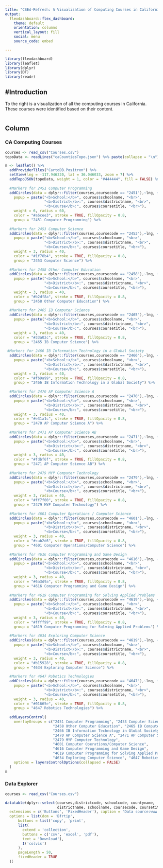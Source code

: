 ```yaml
---
title: "CSEd-Refresh: A Visualization of Computing Courses in California"
output: 
  flexdashboard::flex_dashboard:
    theme: default
    orientation: columns
    vertical_layout: fill
    social: menu
    source_code: embed

---
```


```r
library(flexdashboard)
library(leaflet)
library(dplyr)
library(DT)
library(readr)
```

#Introduction {.sidebar}
-----------------------------------------------------------------------

To the right is a visualization of all the computing courses in California. These courses were identified based on their content. 

```r

```


Column {data-width=650 .tabset .tabset-fade}
-----------------------------------------------------------------------

### CA Computing Courses

```r
courses <- read_csv("Courses.csv")
topoData <- readLines("caCountiesTopo.json") %>% paste(collapse = "\n")

m <- leaflet() %>%
  addProviderTiles("CartoDB.Positron") %>%
  setView(lng = -117.946320, lat = 36.046033, zoom = 7) %>%
  addTopoJSON(topoData, weight = 1, color = "#444444", fill = FALSE) %>%
  
  #Markers for 2451 Computer Programming
  addCircles(data = dplyr::filter(courses,coursecode == "2451"),~lng, ~lat, 
    popup = paste("<b>School:</b>", courses$schoolname, "<br>", 
                  "<b>District</b>:", courses$districtname, "<br>",
                  "<b>Course</b>:", courses$coursetitle, "<br>"), 
    weight = 6, radius = 60,
    color = "#a6cee3", stroke = TRUE, fillOpacity = 0.8,
    group = "2451 Computer Programming") %>%
  
  #Markers for 2453 Computer Science
  addCircles(data = dplyr::filter(courses,coursecode == "2453"),~lng, ~lat, 
    popup = paste("<b>School:</b>", courses$schoolname, "<br>", 
                  "<b>District</b>:", courses$districtname, "<br>",
                  "<b>Course</b>:", courses$coursetitle, "<br>"), 
    weight = 3, radius = 40,
    color = "#1f78b4", stroke = TRUE, fillOpacity = 0.8,
    group = "2453 Computer Science") %>%
  
  #Markers for 2458 Other Computer Education
  addCircles(data = dplyr::filter(courses,coursecode == "2458"),~lng, ~lat, 
    popup = paste("<b>School:</b>", courses$schoolname, "<br>", 
                  "<b>District</b>:", courses$districtname, "<br>",
                  "<b>Course</b>:", courses$coursetitle, "<br>"), 
    weight = 3, radius = 40,
    color = "#b2df8a", stroke = TRUE, fillOpacity = 0.8,
    group = "2458 Other Computer Education") %>%
  
  #Markers for 2465 IB Computer Science
  addCircles(data = dplyr::filter(courses,coursecode == "2465"),~lng, ~lat, 
    popup = paste("<b>School:</b>", courses$schoolname, "<br>", 
                  "<b>District</b>:", courses$districtname, "<br>",
                  "<b>Course</b>:", courses$coursetitle, "<br>"), 
    weight = 3, radius = 40,
    color = "#33a02c", stroke = TRUE, fillOpacity = 0.8,
    group = "2465 IB Computer Science") %>%
  
 #Markers for 2466 IB Information Technology in a Global Society
  addCircles(data = dplyr::filter(courses,coursecode == "2466"),~lng, ~lat, 
    popup = paste("<b>School:</b>", courses$schoolname, "<br>", 
                  "<b>District</b>:", courses$districtname, "<br>",
                  "<b>Course</b>:", courses$coursetitle, "<br>"), 
    weight = 3, radius = 40,
    color = "#fb9a99", stroke = TRUE, fillOpacity = 0.8,
    group = "2466 IB Information Technology in a Global Society") %>%
  
  #Markers for 2470 AP Computer Science A
  addCircles(data = dplyr::filter(courses,coursecode == "2470"),~lng, ~lat, 
    popup = paste("<b>School:</b>", courses$schoolname, "<br>", 
                  "<b>District</b>:", courses$districtname, "<br>",
                  "<b>Course</b>:", courses$coursetitle, "<br>"), 
    weight = 3, radius = 40,
    color = "#e31a1c", stroke = TRUE, fillOpacity = 0.8,
    group = "2470 AP Computer Science A") %>%
  
  #Markers for 2471 AP Computer Science AB
  addCircles(data = dplyr::filter(courses,coursecode == "2471"),~lng, ~lat, 
    popup = paste("<b>School:</b>", courses$schoolname, "<br>", 
                  "<b>District</b>:", courses$districtname, "<br>",
                  "<b>Course</b>:", courses$coursetitle, "<br>"), 
    weight = 3, radius = 40,
    color = "#fdbf6f", stroke = TRUE, fillOpacity = 0.8,
    group = "2471 AP Computer Science AB") %>%
  
  #Markers for 2479 MYP Computer Technology
  addCircles(data = dplyr::filter(courses,coursecode == "2479"),~lng, ~lat, 
    popup = paste("<b>School:</b>", courses$schoolname, "<br>", 
                  "<b>District</b>:", courses$districtname, "<br>",
                  "<b>Course</b>:", courses$coursetitle, "<br>"), 
    weight = 3, radius = 40,
    color = "#ff7f00", stroke = TRUE, fillOpacity = 0.8,
    group = "2479 MYP Computer Technology") %>%
  
  #Markers for 4601 Computer Operations / Computer Science
  addCircles(data = dplyr::filter(courses,coursecode == "4601"),~lng, ~lat, 
    popup = paste("<b>School:</b>", courses$schoolname, "<br>", 
                  "<b>District</b>:", courses$districtname, "<br>",
                  "<b>Course</b>:", courses$coursetitle, "<br>"), 
    weight = 3, radius = 40,
    color = "#cab2d6", stroke = TRUE, fillOpacity = 0.8,
    group = "4601 Computer Operations/Computer Science") %>%
  
  #Markers for 4616 Computer Programming and Game Design
  addCircles(data = dplyr::filter(courses,coursecode == "4616"),~lng, ~lat, 
    popup = paste("<b>School:</b>", courses$schoolname, "<br>", 
                  "<b>District</b>:", courses$districtname, "<br>",
                  "<b>Course</b>:", courses$coursetitle, "<br>"), 
    weight = 3, radius = 40,
    color = "#6a3d9a", stroke = TRUE, fillOpacity = 0.8,
    group = "4616 Computer Programming and Game Design") %>%
  
  #Markers for 4619 Computer Programming for Solving Applied Problems
  addCircles(data = dplyr::filter(courses,coursecode == "4619"),~lng, ~lat, 
    popup = paste("<b>School:</b>", courses$schoolname, "<br>", 
                  "<b>District</b>:", courses$districtname, "<br>",
                  "<b>Course</b>:", courses$coursetitle, "<br>"), 
    weight = 3, radius = 40,
    color = "#ffff99", stroke = TRUE, fillOpacity = 0.8,
    group = "4619 Computer Programming for Solving Applied Problems") %>%
  
  #Markers for 4634 Exploring Computer Science
  addCircles(data = dplyr::filter(courses,coursecode == "4619"),~lng, ~lat, 
    popup = paste("<b>School:</b>", courses$schoolname, "<br>", 
                  "<b>District</b>:", courses$districtname, "<br>",
                  "<b>Course</b>:", courses$coursetitle, "<br>"), 
    weight = 3, radius = 40,
    color = "#b15928", stroke = TRUE, fillOpacity = 0.8,
    group = "4634 Exploring Computer Science") %>%
  
  #Markers for 4647 Robotics Technologies
  addCircles(data = dplyr::filter(courses,coursecode == "4647"),~lng, ~lat, 
    popup = paste("<b>School:</b>", courses$schoolname, "<br>", 
                  "<b>District</b>:", courses$districtname, "<br>",
                  "<b>Course</b>:", courses$coursetitle, "<br>"), 
    weight = 3, radius = 40,
    color = "#01665e", stroke = TRUE, fillOpacity = 0.8,
    group = "4647 Robotics Technologies") %>%
   
  addLayersControl(
    overlayGroups = c("2451 Computer Programming", "2453 Computer Science",
                      "2458 Other Computer Education", "2465 IB Computer Science",
                      "2466 IB Information Technology in Global Society", 
                      "2470 AP Computer Science A", "2471 AP Computer Science AB", 
                      "2479 MYP Computer Technology",
                      "4601 Computer Operations/Computer Science", 
                      "4616 Computer Programming and Game Design",
                      "4619 Computer Programming for Solving Applied Problems",
                      "4634 Exploring Computer Science", "4647 Robotics Technologies"),
    options = layersControlOptions(collapsed = FALSE)
  ) 
m
```

### Data Explorer

```r
courses <- read_csv("Courses.csv")

datatable(dplyr::select(courses,districtcode, schoolcode, countyname,
                        districtname, schoolname, coursecode, coursetitle),
  extensions = c('Buttons', 'FixedHeader'), caption = "Data source:www.cde.gov", 
  options = list(dom = 'Bfrtip',
      buttons = list('copy', 'print', 
      list(
        extend = 'collection', 
        buttons = c('csv', 'excel', 'pdf'),
        text = 'Download'),
        I('colvis')
      ),
      pageLength = 50,
      fixedHeader = TRUE
  ))
```


